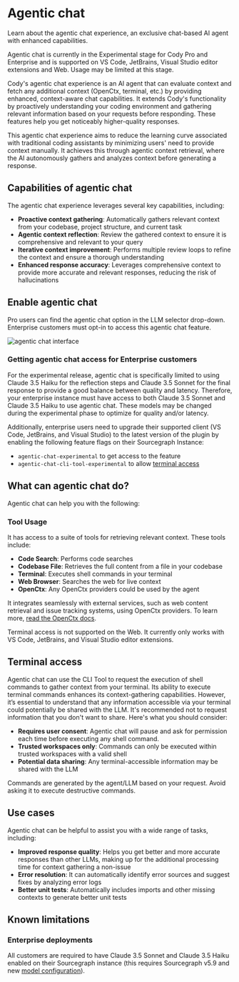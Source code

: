 # Agentic chat

<p className="subtitle"> Learn about the agentic chat experience, an exclusive chat-based AI agent with enhanced capabilities.</p>

<Callout type="info">Agentic chat is currently in the Experimental stage for Cody Pro and Enterprise and is supported on VS Code, JetBrains, Visual Studio editor extensions and Web. Usage may be limited at this stage.</Callout>

Cody's agentic chat experience is an AI agent that can evaluate context and fetch any additional context (OpenCtx, terminal, etc.) by providing enhanced, context-aware chat capabilities. It extends Cody's functionality by proactively understanding your coding environment and gathering relevant information based on your requests before responding. These features help you get noticeably higher-quality responses.

This agentic chat experience aims to reduce the learning curve associated with traditional coding assistants by minimizing users' need to provide context manually. It achieves this through agentic context retrieval, where the AI autonomously gathers and analyzes context before generating a response.

## Capabilities of agentic chat

The agentic chat experience leverages several key capabilities, including:

- **Proactive context gathering**: Automatically gathers relevant context from your codebase, project structure, and current task
- **Agentic context reflection**: Review the gathered context to ensure it is comprehensive and relevant to your query
- **Iterative context improvement**: Performs multiple review loops to refine the context and ensure a thorough understanding
- **Enhanced response accuracy**: Leverages comprehensive context to provide more accurate and relevant responses, reducing the risk of hallucinations

## Enable agentic chat

Pro users can find the agentic chat option in the LLM selector drop-down. Enterprise customers must opt-in to access this agentic chat feature.

![agentic chat interface](https://storage.googleapis.com/sourcegraph-assets/Docs/agenti%20-chat.jpg)

### Getting agentic chat access for Enterprise customers

For the experimental release, agentic chat is specifically limited to using Claude 3.5 Haiku for the reflection steps and Claude 3.5 Sonnet for the final response to provide a good balance between quality and latency. Therefore, your enterprise instance must have access to both Claude 3.5 Sonnet and Claude 3.5 Haiku to use agentic chat. These models may be changed during the experimental phase to optimize for quality and/or latency.

Additionally, enterprise users need to upgrade their supported client (VS Code, JetBrains, and Visual Studio) to the latest version of the plugin by enabling the following feature flags on their Sourcegraph Instance:

- `agentic-chat-experimental` to get access to the feature
- `agentic-chat-cli-tool-experimental` to allow [terminal access](#terminal-commands)

## What can agentic chat do?

Agentic chat can help you with the following:

### Tool Usage

It has access to a suite of tools for retrieving relevant context. These tools include:

- **Code Search**: Performs code searches
- **Codebase File**: Retrieves the full content from a file in your codebase
- **Terminal**: Executes shell commands in your terminal
- **Web Browser**: Searches the web for live context
- **OpenCtx**: Any OpenCtx providers could be used by the agent

It integrates seamlessly with external services, such as web content retrieval and issue tracking systems, using OpenCtx providers. To learn more, [read the OpenCtx docs](/cody/capabilities/openctx).


<Callout type="info">Terminal access is not supported on the Web. It currently only works with VS Code, JetBrains, and Visual Studio editor extensions.</Callout>

## Terminal access

Agentic chat can use the CLI Tool to request the execution of shell commands to gather context from your terminal. Its ability to execute terminal commands enhances its context-gathering capabilities. However, it’s essential to understand that any information accessible via your terminal could potentially be shared with the LLM. It's recommended not to request information that you don't want to share. Here's what you should consider:

- **Requires user consent**: Agentic chat will pause and ask for permission each time before executing any shell command.
- **Trusted workspaces only**: Commands can only be executed within trusted workspaces with a valid shell
- **Potential data sharing**: Any terminal-accessible information may be shared with the LLM

Commands are generated by the agent/LLM based on your request. Avoid asking it to execute destructive commands.

## Use cases

Agentic chat can be helpful to assist you with a wide range of tasks, including:

- **Improved response quality**: Helps you get better and more accurate responses than other LLMs, making up for the additional processing time for context gathering a non-issue
- **Error resolution**: It can automatically identify error sources and suggest fixes by analyzing error logs
- **Better unit tests**: Automatically includes imports and other missing contexts to generate better unit tests

## Known limitations

### Enterprise deployments

All customers are required to have Claude 3.5 Sonnet and Claude 3.5 Haiku enabled on their Sourcegraph instance (this requires Sourcegraph v5.9 and new [model configuration](/cody/enterprise/model-configuration)).
